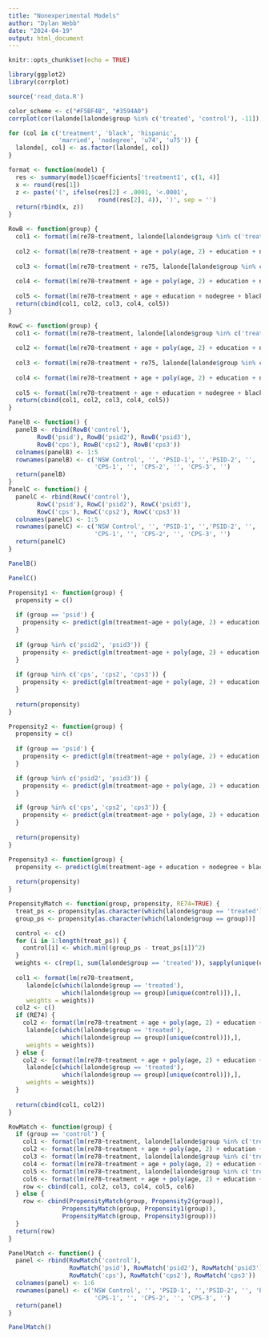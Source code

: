 ---
title: "Nonexperimental Models"
author: "Dylan Webb"
date: "2024-04-19"
output: html_document
---

```{r setup, include=FALSE}
knitr::opts_chunk$set(echo = TRUE)
```

```{r}
library(ggplot2)
library(corrplot)
```

```{r}
source('read_data.R')
```

```{r}
color_scheme <- c("#F5BF4B", "#3594A0")
corrplot(cor(lalonde[lalonde$group %in% c('treated', 'control'), -11]), col=colorRampPalette(c(color_scheme[0],"white",color_scheme))(200))
```

```{r}
for (col in c('treatment', 'black', 'hispanic', 
              'married', 'nodegree', 'u74', 'u75')) {
  lalonde[, col] <- as.factor(lalonde[, col])
}
```

```{r}
format <- function(model) {
  res <- summary(model)$coefficients['treatment1', c(1, 4)]
  x <- round(res[1])
  z <- paste('(', ifelse(res[2] < .0001, '<.0001', 
                         round(res[2], 4)), ')', sep = '')
  return(rbind(x, z))
}
```

```{r}
RowB <- function(group) {
  col1 <- format(lm(re78~treatment, lalonde[lalonde$group %in% c('treated', group),]))
  
  col2 <- format(lm(re78~treatment + age + poly(age, 2) + education + nodegree + black + hispanic, lalonde[lalonde$group %in% c('treated', group),]))
  
  col3 <- format(lm(re78~treatment + re75, lalonde[lalonde$group %in% c('treated', group),]))
  
  col4 <- format(lm(re78~treatment + age + poly(age, 2) + education + nodegree + black + hispanic + re75, lalonde[lalonde$group %in% c('treated', group),]))
  
  col5 <- format(lm(re78~treatment + age + education + nodegree + black + hispanic + married + re75 + u75, lalonde[lalonde$group %in% c('treated', group),]))
  return(cbind(col1, col2, col3, col4, col5))
}
```

```{r}
RowC <- function(group) {
  col1 <- format(lm(re78~treatment, lalonde[lalonde$group %in% c('treated', group),]))
  
  col2 <- format(lm(re78~treatment + age + poly(age, 2) + education + nodegree + black + hispanic + re74, lalonde[lalonde$group %in% c('treated', group),]))
  
  col3 <- format(lm(re78~treatment + re75, lalonde[lalonde$group %in% c('treated', group),]))
  
  col4 <- format(lm(re78~treatment + age + poly(age, 2) + education + nodegree + black + hispanic + re75 + re74, lalonde[lalonde$group %in% c('treated', group),]))
  
  col5 <- format(lm(re78~treatment + age + education + nodegree + black + hispanic + married + re75 + u75 + u74 + re74, lalonde[lalonde$group %in% c('treated', group),]))
  return(cbind(col1, col2, col3, col4, col5))
}
```

```{r}
PanelB <- function() {
  panelB <- rbind(RowB('control'), 
        RowB('psid'), RowB('psid2'), RowB('psid3'),
        RowB('cps'), RowB('cps2'), RowB('cps3'))
  colnames(panelB) <- 1:5
  rownames(panelB) <- c('NSW Control', '', 'PSID-1', '','PSID-2', '', 'PSID-3', '',
                        'CPS-1', '', 'CPS-2', '', 'CPS-3', '')
  return(panelB)
}
PanelC <- function() {
  panelC <- rbind(RowC('control'), 
        RowC('psid'), RowC('psid2'), RowC('psid3'),
        RowC('cps'), RowC('cps2'), RowC('cps3'))
  colnames(panelC) <- 1:5
  rownames(panelC) <- c('NSW Control', '', 'PSID-1', '','PSID-2', '', 'PSID-3', '',
                        'CPS-1', '', 'CPS-2', '', 'CPS-3', '')
  return(panelC)
}
```

```{r}
PanelB()
```

```{r}
PanelC()
```

```{r}
Propensity1 <- function(group) {
  propensity = c()
  
  if (group == 'psid') {
    propensity <- predict(glm(treatment~age + poly(age, 2) + education + poly(education, 2) + married + nodegree + black + hispanic + re74 + re75 + poly(re74, 2) + poly(re75, 2) + u74*black, data = lalonde[lalonde$group %in% c('treated', group),], family = binomial(link = "logit")), type = "response")
  }
  
  if (group %in% c('psid2', 'psid3')) {
    propensity <- predict(glm(treatment~age + poly(age, 2) + education + poly(education, 2) + married + nodegree + black + hispanic + re74 + re75 + poly(re74, 2) + poly(re75, 2) + u74 + u75, data = lalonde[lalonde$group %in% c('treated', group),], family = binomial(link = "logit")), type = "response")
  }
  
  if (group %in% c('cps', 'cps2', 'cps3')) {
    propensity <- predict(glm(treatment~age + poly(age, 2) + education + poly(education, 2) + married + nodegree + black + hispanic + re74 + re75 + u74 + u75 + education*re74 + poly(age, 3), data = lalonde[lalonde$group %in% c('treated', group),], family = binomial(link = "logit")), type = "response")
  } 
  
  return(propensity)
}
```

```{r}
Propensity2 <- function(group) {
  propensity = c()
  
  if (group == 'psid') {
    propensity <- predict(glm(treatment~age + poly(age, 2) + education + poly(education, 2) + married + nodegree + black + hispanic + re75 + poly(re75, 2) + u74*black, data = lalonde[lalonde$group %in% c('treated', group),], family = binomial(link = "logit")), type = "response")
  }

  if (group %in% c('psid2', 'psid3')) {
    propensity <- predict(glm(treatment~age + poly(age, 2) + education + poly(education, 2) + married + nodegree + black + hispanic + re75 + poly(re75, 2) + u74 + u75, data = lalonde[lalonde$group %in% c('treated', group),], family = binomial(link = "logit")), type = "response")
  }

  if (group %in% c('cps', 'cps2', 'cps3')) {
    propensity <- predict(glm(treatment~age + poly(age, 2) + education + poly(education, 2) + married + nodegree + black + hispanic + re75 + u74 + u75 + poly(age, 3), data = lalonde[lalonde$group %in% c('treated', group),], family = binomial(link = "logit")), type = "response")
  }
  
  return(propensity)
}
```

```{r}
Propensity3 <- function(group) {
  propensity <- predict(glm(treatment~age + education + nodegree + black + hispanic + married + re75 + u75 + u74 + re74, data = lalonde[lalonde$group %in% c('treated', group),], family = binomial(link = "logit")), type = "response")
  
  return(propensity)
}
```

```{r}
PropensityMatch <- function(group, propensity, RE74=TRUE) {
  treat_ps <- propensity[as.character(which(lalonde$group == 'treated'))]
  group_ps <- propensity[as.character(which(lalonde$group == group))]

  control <- c()
  for (i in 1:length(treat_ps)) {
    control[i] <- which.min((group_ps - treat_ps[i])^2)
  }
  weights <- c(rep(1, sum(lalonde$group == 'treated')), sapply(unique(control), function(v) sum(control == v)))
  
  col1 <- format(lm(re78~treatment, 
     lalonde[c(which(lalonde$group == 'treated'), 
               which(lalonde$group == group)[unique(control)]),], 
     weights = weights))
  col2 <- c()
  if (RE74) {
    col2 <- format(lm(re78~treatment + age + poly(age, 2) + education + nodegree + black + hispanic + re75 + re74, 
     lalonde[c(which(lalonde$group == 'treated'), 
               which(lalonde$group == group)[unique(control)]),], 
     weights = weights))
  } else {
    col2 <- format(lm(re78~treatment + age + poly(age, 2) + education + nodegree + black + hispanic + re75, 
     lalonde[c(which(lalonde$group == 'treated'), 
               which(lalonde$group == group)[unique(control)]),], 
     weights = weights))
  }
  
  return(cbind(col1, col2))
}
```

```{r}
RowMatch <- function(group) {
  if (group == 'control') {
    col1 <- format(lm(re78~treatment, lalonde[lalonde$group %in% c('treated', group),]))
    col2 <- format(lm(re78~treatment + age + poly(age, 2) + education + nodegree + black + hispanic + re75 + re74, lalonde[lalonde$group %in% c('treated', group),]))
    col3 <- format(lm(re78~treatment, lalonde[lalonde$group %in% c('treated', group),]))
    col4 <- format(lm(re78~treatment + age + poly(age, 2) + education + nodegree + black + hispanic + re75 + re74, lalonde[lalonde$group %in% c('treated', group),]))
    col5 <- format(lm(re78~treatment, lalonde[lalonde$group %in% c('treated', group),]))
    col6 <- format(lm(re78~treatment + age + poly(age, 2) + education + nodegree + black + hispanic + re75 + re74, lalonde[lalonde$group %in% c('treated', group),]))
    row <- cbind(col1, col2, col3, col4, col5, col6)
  } else {
    row <- cbind(PropensityMatch(group, Propensity2(group)), 
               PropensityMatch(group, Propensity1(group)),
               PropensityMatch(group, Propensity3(group)))
  }
  return(row)
}
```

```{r}
PanelMatch <- function() {
  panel <- rbind(RowMatch('control'), 
                 RowMatch('psid'), RowMatch('psid2'), RowMatch('psid3'),
                 RowMatch('cps'), RowMatch('cps2'), RowMatch('cps3'))
  colnames(panel) <- 1:6
  rownames(panel) <- c('NSW Control', '', 'PSID-1', '','PSID-2', '', 'PSID-3', '',
                        'CPS-1', '', 'CPS-2', '', 'CPS-3', '')
  return(panel)
}
```

```{r}
PanelMatch()
```
